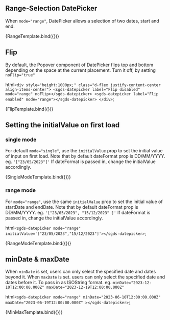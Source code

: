 ## Range-Selection DatePicker

When `mode="range"`, DatePicker allows a selection of two dates, start and end.


<Canvas>
  <Story name="Range Selection" height="500px">
    {RangeTemplate.bind({})}
  </Story>
</Canvas>

## Flip

By default, the Popover component of DatePicker flips top and bottom depending on the space at the current placement. Turn it off, by setting `noFlip="true"`

  html`
    <div style="height:1000px;" class="d-flex justify-content-center align-items-center">
      <sgds-datepicker label="Flip disabled" mode="range" noFlip></sgds-datepicker>
      <sgds-datepicker label="Flip enabled" mode="range"></sgds-datepicker>
    </div>
  `;

<Canvas>
  <Story name="Flip" height="500px">
    {FlipTemplate.bind({})}
  </Story>
</Canvas>

## Setting the initialValue on first load

### single mode

For default `mode="single"`, use the `initialValue` prop to set the initial value of input on first load. Note that by default dateFormat prop is DD/MM/YYYY. eg. `'["23/05/2023"]'` If dateFormat is passed in, change the initialValue accordingly.


<Canvas>
  <Story name="Initial Value for Single" height="500px">
    {SingleModeTemplate.bind({})}
  </Story>
</Canvas>

### range mode

For `mode="range"`, use the same `initialValue` prop to set the initial value of startDate and endDate. Note that by default dateFormat prop is DD/MM/YYYY. eg. `'["23/05/2023", "15/12/2023" ]'` If dateFormat is passed in, change the initialValue accordingly.

  html` <sgds-datepicker mode="range" initialValue='["23/05/2023","15/12/2023"]'></sgds-datepicker> `;

<Canvas>
  <Story name="Initial Value for Range" height="500px">
    {RangeModeTemplate.bind({})}
  </Story>
</Canvas>

## minDate & maxDate

When `minDate` is set, users can only select the specified date and dates beyond it. When `maxDate` is set. users can only select the specified date and dates before it. To pass in as ISOString format. eg. `minDate="2023-12-10T12:00:00.000Z" maxDate="2023-12-19T12:00:00.000Z"`

  html`
    <sgds-datepicker
      mode="range"
      minDate="2023-06-10T12:00:00.000Z"
      maxDate="2023-06-19T12:00:00.000Z"
    ></sgds-datepicker>
  `;

<Canvas>
  <Story name="Min and Max Date" height="500px">
    {MinMaxTemplate.bind({})}
  </Story>
</Canvas>
